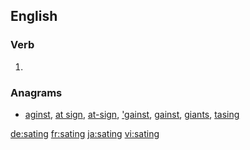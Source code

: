 
==English==

===Verb===
{{head|en}}

# {{present participle of|sate}}

===Anagrams===
* [[aginst#English|aginst]], [[at sign#English|at sign]], [[at-sign#English|at-sign]], [['gainst#English|'gainst]], [[gainst#English|gainst]], [[giants#English|giants]], [[tasing#English|tasing]]

[[de:sating]]
[[fr:sating]]
[[ja:sating]]
[[vi:sating]]